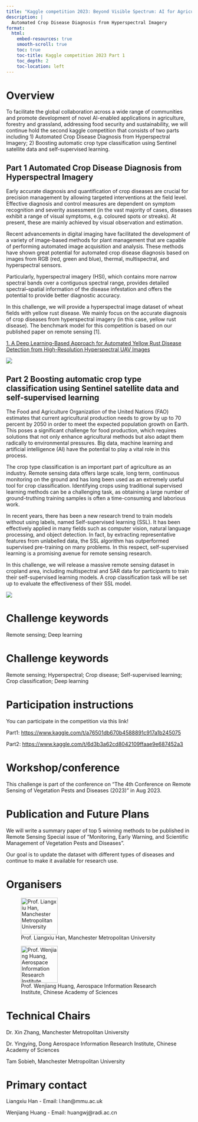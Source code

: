 ```yaml
---
title: "Kaggle competition 2023: Beyond Visible Spectrum: AI for Agriculture"
description: |
  Automated Crop Disease Diagnosis from Hyperspectral Imagery
format:
  html:
    embed-resources: true
    smooth-scroll: true
    toc: true
    toc-title: Kaggle competition 2023 Part 1
    toc_depth: 2
    toc-location: left
---
```



# Overview

To facilitate the global collaboration across a wide range of communities and promote development of novel AI-enabled applications in agriculture, forestry and grassland, addressing food security and sustainability, we will continue hold the second kaggle competition that consists of two parts including 1) Automated Crop Disease Diagnosis from Hyperspectral Imagery; 2) Boosting automatic crop type classification using Sentinel satellite data and self-supervised learning.



## Part 1 Automated Crop Disease Diagnosis from Hyperspectral Imagery

Early accurate diagnosis and quantification of crop diseases are crucial for precision management by allowing targeted interventions at the field level. Effective diagnosis and control measures are dependent on symptom recognition and severity assessment (in the vast majority of cases, diseases exhibit a range of visual symptoms, e.g. coloured spots or streaks). At present, these are mainly achieved by visual observation and estimation.

Recent advancements in digital imaging have facilitated the development of a variety of image-based methods for plant management that are capable of performing automated image acquisition and analysis. These methods have shown great potential for automated crop disease diagnosis based on images from RGB (red, green and blue), thermal, multispectral, and hyperspectral sensors.

Particularly, hyperspectral imagery (HSI), which contains more narrow spectral bands over a contiguous spectral range, provides detailed spectral--spatial information of the disease infestation and offers the potential to provide better diagnostic accuracy.

In this challenge, we will provide a hyperspectral image dataset of wheat fields with yellow rust disease. We mainly focus on the accurate diagnosis of crop diseases from hyperspectral imagery (in this case, yellow rust disease). The benchmark model for this competition is based on our published paper on remote sensing \[1\].

[1. A Deep Learning-Based Approach for Automated Yellow Rust Disease Detection from High-Resolution Hyperspectral UAV Images](https://www.mdpi.com/2072-4292/11/13/1554)

![](imgs/hy.png)

## Part 2 Boosting automatic crop type classification using Sentinel satellite data and self-supervised learning


The Food and Agriculture Organization of the United Nations (FAO) estimates that current agricultural production needs to grow by up to 70 percent by 2050 in order to meet the expected population growth on Earth. This poses a significant challenge for food production, which requires solutions that not only enhance agricultural methods but also adapt them radically to environmental pressures. Big data, machine learning and artificial intelligence (AI) have the potential to play a vital role in this process.

The crop type classification is an important part of agriculture as an industry. Remote sensing data offers large scale, long term, continuous monitoring on the ground and has long been used as an extremely useful tool for crop classification. Identifying crops using traditional supervised learning methods can be a challenging task, as obtaining a large number of ground-truthing training samples is often a time-consuming and laborious work.


In recent years, there has been a new research trend to train models without using labels, named Self-supervised learning (SSL). It has been effectively applied in many fields such as computer vision, natural language processing, and object detection. In fact, by extracting representative features from unlabelled data, the SSL algorithm has outperformed supervised pre-training on many problems. In this respect, self-supervised learning is a promising avenue for remote sensing research.


In this challenge, we will release a massive remote sensing dataset in cropland area, including multispectral and SAR data for participants to train their self-supervised learning models. A crop classification task will be set up to evaluate the effectiveness of their SSL model.

![](./imgs/KAGGLE.png)

# Challenge keywords

Remote sensing; Deep learning 


# Challenge keywords

Remote sensing; Hyperspectral; Crop disease; Self-supervised learning; Crop classification; Deep learning

# Participation instructions

You can participate in the competition via this link! 


Part1: <https://www.kaggle.com/t/a76501db670b4588891c917a1b245075>

Part2: <https://www.kaggle.com/t/6d3b3a62cd8042109ffaae9e687452a3>

# Workshop/conference

This challenge is part of the conference on "The 4th Conference on Remote Sensing of Vegetation Pests and Diseases (2023)" in Aug 2023.

# Publication and Future Plans

We will write a summary paper of top 5 winning methods to be published in Remote Sensing Special issue of "Monitoring, Early Warning, and Scientific Management of Vegetation Pests and Diseases".

Our goal is to update the dataset with different types of diseases and continue to make it available for research use.

# Organisers

![Prof. Liangxiu Han, Manchester Metropolitan University](imgs/mmu.png){fig-align="left" width="100"}

![Prof. Wenjiang Huang, Aerospace Information Research Institute, Chinese Academy of Sciences](imgs/air.png){fig-align="left" width="100"}

# Technical Chairs

Dr. Xin Zhang, Manchester Metropolitan University

Dr. Yingying, Dong Aerospace Information Research Institute, Chinese Academy of Sciences

Tam Sobieh, Manchester Metropolitan University

# Primary contact

Liangxiu Han - Email: l.han\@mmu.ac.uk

Wenjiang Huang - Email: huangwj\@radi.ac.cn